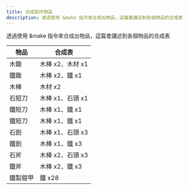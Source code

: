 ```yaml
---
title: 合成製作物品
description: 透過使用 &make 指令來合成出物品，這篇會講述到各個物品的合成表
---
```


透過使用 &make 指令來合成出物品，這篇會講述到各個物品的合成表



| 物品     | 合成表           |
| -------- | ---------------- |
| 木鋤     | 木棒 x2、木材 x1 |
| 鐵鋤     | 木棒 x2、鐵 x1   |
| 木棒     | 木材 x2          |
| 石短刀   | 木棒 x1、石頭 x1 |
| 鐵短刀   | 木棒 x1、鐵 x1   |
| 鐵短刀   | 木棒 x1、鐵 x1   |
| 石劍     | 木棒 x1、石頭 x3 |
| 鐵劍     | 木棒 x1、鐵 x3   |
| 石斧     | 木棒 x2、石頭 x3 |
| 鐵斧     | 木棒 x2、鐵 x3   |
| 鐵製鎧甲 | 鐵 x28           |
